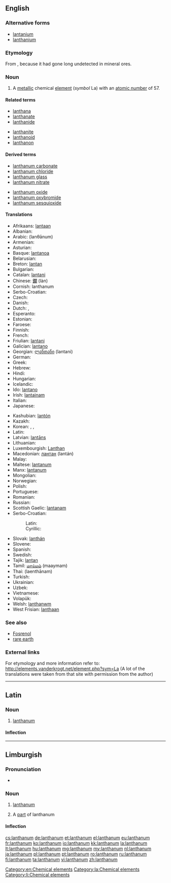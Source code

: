 ==English==

{{wikipedia}}

{{elements|La|barium|Ba|cerium|Ce}}

===Alternative forms===
* [[lantanium]] {{qualifier|obsolete}}
* [[lanthanium]] {{qualifier|obsolete}}

===Etymology===
From {{etyl|grc|en}} {{term|λανθάνω||escape notice|lang=grc}}, because it had gone long undetected in mineral ores.

===Noun===
{{en-noun|-}}

# A [[metallic]] chemical [[element]] (''symbol'' La) with an [[atomic number]] of 57.

====Related terms====
{{rel-top|terms related to lanthanum}}
* [[lanthana]]
* [[lanthanate]]
* [[lanthanide]]
{{rel-mid}}
* [[lanthanite]]
* [[lanthanoid]]
* [[lanthanon]]
{{rel-bottom}}

====Derived terms====
{{rel-top|terms derived from lanthanum}}
* [[lanthanum carbonate]]
* [[lanthanum chloride]]
* [[lanthanum glass]]
* [[lanthanum nitrate]]
{{rel-mid}}
* [[lanthanum oxide]]
* [[lanthanum oxybromide]]
* [[lanthanum sesquioxide]]
{{rel-bottom}}

====Translations====
{{rfc-tsort|duplicate language: Serbo-Croatian}}
{{trans-top|metallic element}}
* Afrikaans: [[lantaan]]
* Albanian: {{t-|sq|lantan}}
* Arabic: {{Arab|[[لنثانوم]]}} (lanθānum) {{m}}
* Armenian: {{t-|hy|լանթան|tr=lantʿan}}
* Asturian: {{t-|ast|lantanu|m}}
* Basque: [[lantanoa]]
* Belarusian: {{t-|be|лантан|m|tr=lantán}}
* Breton: [[lantan]]
* Bulgarian: {{t-|bg|лантан|m|tr=lantán}}
* Catalan: [[lantani]]
* Chinese: [[鑭]] (làn)
* Cornish: lanthanum
* Serbo-Croatian: {{t-|sh|lantan}}
* Czech: {{t+|cs|lanthan}}
* Danish: {{t-|da|lanthan}}
* Dutch: {{t+|nl|lanthaan|n}}, {{t+|nl|lanthanium|n}}
* Esperanto: {{t-|eo|lantano}}
* Estonian: {{t-|et|lantaan}}
* Faroese: {{t-|fo|lanthan}}
* Finnish: {{t+|fi|lantaani}}
* French: {{t+|fr|lanthane|m}}
* Friulian: [[lantani]]
* Galician: [[lantano]]
* Georgian: [[ლანთანი]] (lantani)
* German: {{t+|de|Lanthan|n}}
* Greek: {{t+|el|λανθάνιο|n|tr=lanthánio}}
* Hebrew: {{t+|he|לנתן|tr=lantán}}
* Hindi: {{t-|hi|सुजारला|tr=sujaaralaa|sc=Deva}}
* Hungarian: {{t+|hu|lantán}}
* Icelandic: {{t-|is|lanþan}}
* Ido: [[lantano]]
* Irish: [[lantainam]]
* Italian: {{t+|it|lantanio|m}}
* Japanese: {{t+|ja|ランタン|tr=rantan}}
{{trans-mid}}
* Kashubian: [[lantón]]
* Kazakh: {{t-|kk|лантан|tr=lantan|sc=Cyrl}}
* Korean: {{t+|ko|란탄|tr=rantan|sc=Kore}},  {{t-|ko|란타늄|tr=rantanyum|sc=Kore}},  {{t-|ko|란타넘|tr=rantaneom|sc=Kore}}
* Latin: {{t+|la|lanthanum}}
* Latvian: [[lantāns]]
* Lithuanian: {{t+|lt|lantanas}}
* Luxembourgish: [[Lanthan]]
* Macedonian: [[лантан]] (lantán) {{m}}
* Malay: {{t-|ms|lantanum}}
* Maltese: [[lantanum]]
* Manx: [[lantanum]]
* Mongolian: {{t-|mn|лантан|tr=lantan|sc=Cyrl}}
* Norwegian: {{t-|no|lantan}}
* Polish: {{t+|pl|lantan|m}}
* Portuguese: {{t+|pt|lantânio|m}}
* Romanian: {{t+|ro|lantan|n}}
* Russian: {{t+|ru|лантан|m|tr=lantán}}
* Scottish Gaelic: [[lantanam]]
* Serbo-Croatian:
*: Latin: {{t-|sh|lantan}} {{m}}
*: Cyrillic: {{t-|sh|лантан}} {{m}}
* Slovak: [[lanthán]]
* Slovene: {{t+|sl|lantan}}
* Spanish: {{t+|es|lantano|m}}
* Swedish: {{t+|sv|lantan}}
* Tajik: [[lantan]]
* Tamil: [[மாய்மம்]] (maaymam)
* Thai: {{Thai|[[แลนทานัม]]}} (laenthānam)
* Turkish: {{t+|tr|lantan}}
* Ukrainian: {{t-|uk|лантан|m|tr=lantán}}
* Uzbek: {{t-|uz|лантан|tr=lantan|sc=Cyrl}}
* Vietnamese: {{t-|vi|lantan}}
* Volapük: {{t+|vo|lantanin}}
* Welsh: [[lanthanwm]]
* West Frisian: [[lanthaan]]
{{trans-bottom}}

===See also===
* [[Fosrenol]]
* [[rare earth]]

===External links===
For etymology and more information refer to:
http://elements.vanderkrogt.net/element.php?sym=La
(A lot of the translations were taken from that site with permission from the author)

[[Category:en:Chemical elements]]

----

==Latin==
{{wikipedia|lang=la}}

===Noun===
{{la-noun|lanthanum|lanthani|lanthanī|n|second}}

# [[#English|lanthanum]]

====Inflection====
{{la-decl-2nd-N|lanthan}}

[[Category:la:Chemical elements]]

----

==Limburgish==

===Pronunciation===
* {{IPA|[lɑ˧nˈðaː˨nɔ˧m]|lang=li}}

===Noun===
{{li-noun|g=n}}

# {{uncountable|lang=li}} [[lanthanum#English|lanthanum]]
# A [[part]] of lanthanum

====Inflection====
{{li-decl-noun-um|lanthan}}

[[Category:li:Chemical elements]]

[[cs:lanthanum]]
[[de:lanthanum]]
[[et:lanthanum]]
[[el:lanthanum]]
[[eu:lanthanum]]
[[fr:lanthanum]]
[[ko:lanthanum]]
[[io:lanthanum]]
[[kk:lanthanum]]
[[la:lanthanum]]
[[lt:lanthanum]]
[[hu:lanthanum]]
[[mg:lanthanum]]
[[my:lanthanum]]
[[nl:lanthanum]]
[[ja:lanthanum]]
[[pl:lanthanum]]
[[pt:lanthanum]]
[[ro:lanthanum]]
[[ru:lanthanum]]
[[fi:lanthanum]]
[[ta:lanthanum]]
[[vi:lanthanum]]
[[zh:lanthanum]]